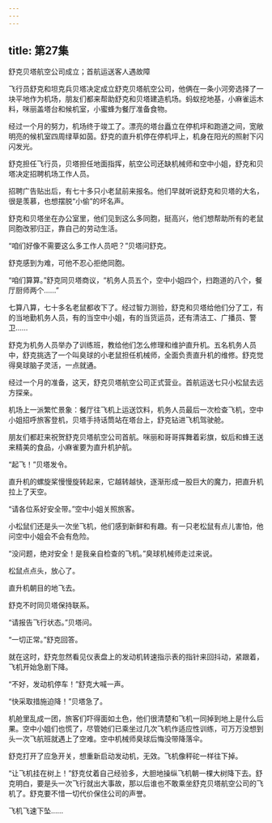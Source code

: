 ```yaml
---
---
---
```

title: 第27集
---




舒克贝塔航空公司成立；首航运送客人遇故障



飞行员舒克和坦克兵贝塔决定成立舒克贝塔航空公司，他俩在一条小河旁选择了一块平地作为机场，朋友们都来帮助舒克和贝塔建造机场。蚂蚁挖地基，小麻雀运木料，咪丽盖塔台和候机室，小蜜蜂为餐厅准备食物。

经过一个月的努力，机场终于竣工了。漂亮的塔台矗立在停机坪和跑道之间，宽敞明亮的候机室四周绿草如茵。舒克的直升机停在停机坪上，机身在阳光的照射下闪闪发光。

舒克担任飞行员，贝塔担任地面指挥，航空公司还缺机械师和空中小姐，舒克和贝塔决定招聘机场工作人员。

招聘广告贴出后，有七十多只小老鼠前来报名。他们早就听说舒克和贝塔的大名，很是羡慕，也想摆脱“小偷”的坏名声。

舒克和贝塔坐在办公室里，他们见到这么多同胞，挺高兴，他们想帮助所有的老鼠同胞改邪归正，靠自己的劳动生活。

“咱们好像不需要这么多工作人员吧？”贝塔问舒克。

舒克感到为难，可他不忍心拒绝同胞。

“咱们算算。”舒克同贝塔商议，“机务人员五个，空中小姐四个，扫跑道的八个，餐厅厨师两个……”

七算八算，七十多名老鼠都收下了。经过智力测验，舒克和贝塔给他们分了工，有的当地勤机务人员，有的当空中小姐，有的当货运员，还有清洁工、广播员、警卫……

舒克为机务人员举办了训练班，教给他们怎么修理和维护直升机。五名机务人员中，舒克挑选了一个叫臭球的小老鼠担任机械师，全面负责直升机的维修。舒克觉得臭球脑子灵活，一点就通。

经过一个月的准备，这天，舒克贝塔航空公司正式营业。首航运送七只小松鼠去远方探亲。

机场上一派繁忙景象：餐厅往飞机上运送饮料，机务人员最后一次检查飞机，空中小姐招呼旅客登机，贝塔手持话筒站在塔台上，舒克钻进飞机驾驶舱。

朋友们都赶来祝贺舒克贝塔航空公司首航。咪丽和哥哥挥舞着彩旗，蚁后和蜂王送来精美的食品，小麻雀要为直升机护航。

“起飞！”贝塔发令。

直升机的螺旋桨慢慢旋转起来，它越转越快，逐渐形成一股巨大的魔力，把直升机拉上了天空。

“请各位系好安全带。”空中小姐关照旅客。

小松鼠们还是头一次坐飞机，他们感到新鲜和有趣。有一只老松鼠有点儿害怕，他问空中小姐会不会有危险。

“没问题，绝对安全！是我亲自检查的飞机。”臭球机械师走过来说。

松鼠点点头，放心了。

直升机朝目的地飞去。

舒克不时同贝塔保持联系。

“请报告飞行状态。”贝塔问。

“一切正常。”舒克回答。

就在这时，舒克忽然看见仪表盘上的发动机转速指示表的指针来回抖动，紧跟着，飞机开始急剧下降。

“不好，发动机停车！”舒克大喊一声。

“快采取措施迫降！”贝塔急了。

机舱里乱成一团，旅客们吓得面如土色，他们很清楚和飞机一同掉到地上是什么后果。空中小姐们也慌了，尽管她们已乘坐过几次飞机作适应性训练，可万万没想到头一次飞航班就遇上了空难。空中机械师臭球后悔没带降落伞。

舒克打开了应急开关，想重新启动发动机，无效。飞机像秤砣一样往下掉。

“让飞机挂在树上！”舒克仗着自己经验多，大胆地操纵飞机朝一棵大树降下去。舒克明白，要是头一次飞行就出大事故，那以后谁也不敢乘坐舒克贝塔航空公司的飞机了。舒克要不惜一切代价保住公司的声誉。

飞机飞速下坠……